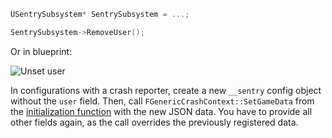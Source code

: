 ```cpp
USentrySubsystem* SentrySubsystem = ...;

SentrySubsystem->RemoveUser();
```

Or in blueprint:

![Unset user](unreal_unset_user.png)

In configurations with a crash reporter, create a new `__sentry` config object without the `user` field. Then, call `FGenericCrashContext::SetGameData` from the [initialization function](/platforms/unreal/configuration/setup-crashreporter/#configure-attributes) with the new JSON data. You have to provide all other fields again, as the call overrides the previously registered data.
